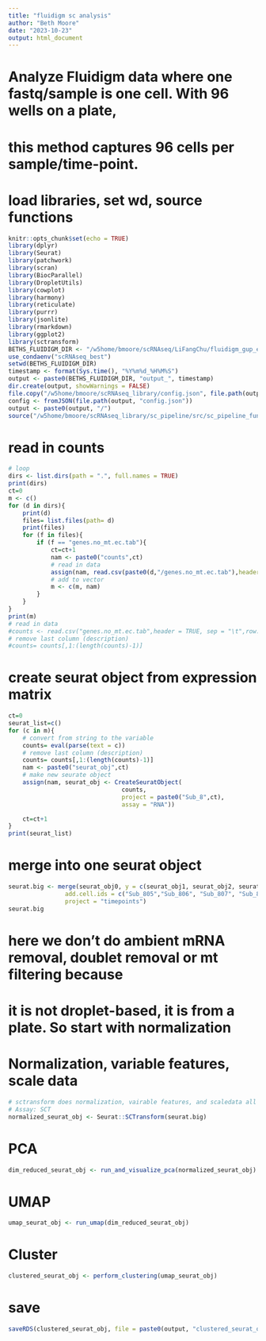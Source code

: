 ```yaml
---
title: "fluidigm sc analysis"
author: "Beth Moore"
date: "2023-10-23"
output: html_document
---
```

# Analyze Fluidigm data where one fastq/sample is one cell. With 96 wells on a plate, 
# this method captures 96 cells per sample/time-point.

# load libraries, set wd, source functions
```r
knitr::opts_chunk$set(echo = TRUE)
library(dplyr)
library(Seurat)
library(patchwork)
library(scran)
library(BiocParallel)
library(DropletUtils)
library(cowplot)
library(harmony)
library(reticulate)
library(purrr)
library(jsonlite)
library(rmarkdown)
library(ggplot2)
library(sctransform)
BETHS_FLUIDIGM_DIR <- "/w5home/bmoore/scRNAseq/LiFangChu/fluidigm_gup_expr_results/"
use_condaenv("scRNAseq_best")
setwd(BETHS_FLUIDIGM_DIR)
timestamp <- format(Sys.time(), "%Y%m%d_%H%M%S")
output <- paste0(BETHS_FLUIDIGM_DIR, "output_", timestamp)
dir.create(output, showWarnings = FALSE)
file.copy("/w5home/bmoore/scRNAseq_library/config.json", file.path(output, "config.json"))
config <- fromJSON(file.path(output, "config.json"))
output <- paste0(output, "/")
source("/w5home/bmoore/scRNAseq_library/sc_pipeline/src/sc_pipeline_functions.R")
```
# read in counts
```r
# loop
dirs <- list.dirs(path = ".", full.names = TRUE)
print(dirs)
ct=0
m <- c()
for (d in dirs){
    print(d)
    files= list.files(path= d)
    print(files)
    for (f in files){
        if (f == "genes.no_mt.ec.tab"){
            ct=ct+1
            nam <- paste0("counts",ct)
            # read in data
            assign(nam, read.csv(paste0(d,"/genes.no_mt.ec.tab"),header = TRUE, sep = "\t",row.names=1))
            # add to vector
            m <- c(m, nam)
        }
    }
}
print(m)
# read in data
#counts <- read.csv("genes.no_mt.ec.tab",header = TRUE, sep = "\t",row.names=1)
# remove last column (description)
#counts= counts[,1:(length(counts)-1)]
```

# create seurat object from expression matrix
```r
ct=0
seurat_list=c()
for (c in m){
    # convert from string to the variable
    counts= eval(parse(text = c))
    # remove last column (description)
    counts= counts[,1:(length(counts)-1)]
    nam <- paste0("seurat_obj",ct)
    # make new seurate object
    assign(nam, seurat_obj <- CreateSeuratObject(
                                counts,
                                project = paste0("Sub_8",ct),
                                assay = "RNA"))

    ct=ct+1
}
print(seurat_list)

```
# merge into one seurat object
```r
seurat.big <- merge(seurat_obj0, y = c(seurat_obj1, seurat_obj2, seurat_obj3, seurat_obj4, seurat_obj5), 
                add.cell.ids = c("Sub_805","Sub_806", "Sub_807", "Sub_808","Sub_809","Sub_810"), 
                project = "timepoints")
seurat.big
```

# here we don't do ambient mRNA removal, doublet removal or mt filtering because
# it is not droplet-based, it is from a plate. So start with normalization

# Normalization, variable features, scale data
```r
# sctransform does normalization, vairable features, and scaledata all in one
# Assay: SCT
normalized_seurat_obj <- Seurat::SCTransform(seurat.big)
```
# PCA
```r
dim_reduced_seurat_obj <- run_and_visualize_pca(normalized_seurat_obj)
```
# UMAP
```r
umap_seurat_obj <- run_umap(dim_reduced_seurat_obj)
```
# Cluster
```r
clustered_seurat_obj <- perform_clustering(umap_seurat_obj)
```
# save
```r
saveRDS(clustered_seurat_obj, file = paste0(output, "clustered_seurat_obj.rds"))
```